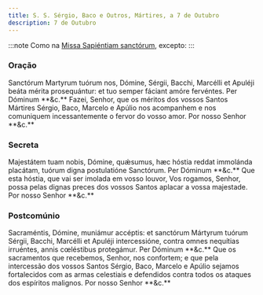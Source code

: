 ```yaml
---
title: S. S. Sérgio, Baco e Outros, Mártires, a 7 de Outubro
description: 7 de Outubro
---
```


:::note
Como na [Missa Sapiéntiam sanctórum](/missal/comum/7muitosmartires2), excepto:
:::

### Oração

<div class="grid grid-cols-2 gap-5">
  <span class="text-justify">
    Sanctórum Martyrum tuórum nos, Dómine, Sérgii, Bacchi, Marcélli et Apuléji
    beáta mérita prosequántur: et tuo semper fáciant amóre fervéntes. Per
    Dóminum **&c.**
  </span>
  <span class="text-justify">
    Fazei, Senhor, que os méritos dos vossos Santos Mártires Sérgio, Baco,
    Marcelo e Apúlio nos acompanhem e nos comuniquem incessantemente o fervor do
    vosso amor. Por nosso Senhor **&c.**
  </span>
</div>

### Secreta

<div class="grid grid-cols-2 gap-5">
  <span class="text-justify">
    Majestátem tuam nobis, Dómine, quǽsumus, hæc hóstia reddat immolánda
    placátam, tuórum digna postulatióne Sanctórum. Per Dóminum **&c.**
  </span>
  <span class="text-justify">
    Que esta hóstia, que vai ser imolada em vosso louvor, Vos rogamos, Senhor,
    possa pelas dignas preces dos vossos Santos aplacar a vossa majestade. Por
    nosso Senhor **&c.**
  </span>
</div>

### Postcomúnio

<div class="grid grid-cols-2 gap-5">
  <span class="text-justify">
    Sacraméntis, Dómine, muniámur accéptis: et sanctórum Mártyrum tuórum Sérgii,
    Bacchi, Marcélli et Apuléji intercessióne, contra omnes nequítias irruéntes,
    annis cœléstibus protegámur. Per Dóminum **&c.**
  </span>
  <span class="text-justify">
    Que os sacramentos que recebemos, Senhor, nos confortem; e que pela
    intercessão dos vossos Santos Sérgio, Baco, Marcelo e Apúlio sejamos
    fortalecidos com as armas celestiais e defendidos contra todos os ataques
    dos espíritos malignos. Por nosso Senhor **&c.**
  </span>
</div>
